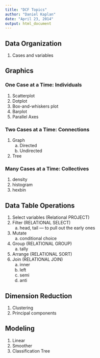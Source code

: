```yaml
---
title: "DCF Topics"
author: "Daniel Kaplan"
date: "April 23, 2014"
output: html_document
---
```


## Data Organization

1) Cases and variables

## Graphics

### One Case at a Time: **Individuals**

1) Scatterplot
#) Dotplot
#) Box-and-whiskers plot
#) Barplot
#) Parallel Axes


### Two Cases at a Time: **Connections**

1) Graph
    a) Directed
    #) Undirected
#) Tree

### Many Cases at a Time: **Collectives**

1) density
#) histogram
#) hexbin


## Data Table Operations

1) Select variables  (Relational PROJECT)
#) Filter  (RELATIONAL SELECT)
    a) head, tail --- to pull out the early ones
#) Mutate
    a) conditional choice
#) Group  (RELATIONAL GROUP)
    a) tally
#) Arrange (RELATIONAL SORT)
#) Join (RELATIONAL JOIN)
    a) inner
    b) left
    c) semi
    d) anti
    
    
## Dimension Reduction

1) Clustering
#) Principal components

## Modeling

1) Linear
#) Smoother
#) Classification Tree

